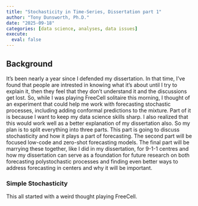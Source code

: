 ```yaml
---
title: "Stochasticity in Time-Series, Dissertation part 1"
author: "Tony Dunsworth, Ph.D."
date: "2025-09-18"
categories: [data science, analyses, data issues]
execute: 
  eval: false
---
```


## Background

It's been nearly a year since I defended my dissertation. In that time, I've found that people are intrested in knowing what it's about until I try to explain it, then they feel that they don't understand it and the discussions get lost. So, while I was playing FreeCell solitaire this morning, I thought of an experiment that could help me work with forecasting stochastic processes, including adding conformal predictions to the mixture. Part of it is because I want to keep my data science skills sharp. I also realized that this would work well as a better explanation of my dissertation also. So my plan is to split everything into three parts. This part is going to discuss stochasticity and how it plays a part of forecasting. The second part will be focused low-code and zero-shot forecasting models. The final part will be marrying these together, like I did in my dissertation, for 9-1-1 centres and how my dissertation can serve as a foundation for future research on both forecasting polystochastic processes and finding even better ways to address forecasting in centers and why it will be important. 

### Simple Stochasticity

This all started with a weird thought playing FreeCell. 